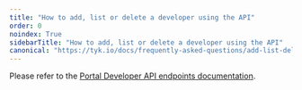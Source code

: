 ```yaml
---
title: "How to add, list or delete a developer using the API"
order: 0
noindex: True
sidebarTitle: "How to add, list or delete a developer using the API"
canonical: "https://tyk.io/docs/frequently-asked-questions/add-list-delete-developer-using-api"
---
```



<LegacyClassicPortalApi/>

Please refer to the [Portal Developer API endpoints documentation](/docs/tyk-apis/tyk-portal-api/portal-developers).



